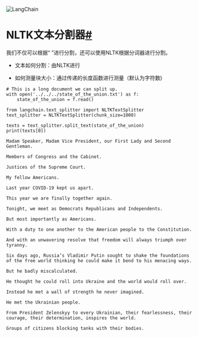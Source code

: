 

<Head>
  <script>
    {
      `(function() {
         var _hmt = _hmt || [];
(function() {
  var hm = document.createElement("script");
  hm.src = "https://hm.baidu.com/hm.js?e60fb290e204e04c5cb6f79b0ac1e697";
  var s = document.getElementsByTagName("script")[0]; 
  s.parentNode.insertBefore(hm, s);
})();
       })();`
    }
  </script>
</Head>

![LangChain](https://pica.zhimg.com/50/v2-56e8bbb52aa271012541c1fe1ceb11a2_r.gif)





NLTK文本分割器[#](#nltk-text-splitter "本标题的永久链接")
============================================

我们不仅可以根据“  ”进行分割，还可以使用NLTK根据分词器进行分割。

- 文本如何分割：由NLTK进行

- 如何测量块大小：通过传递的长度函数进行测量（默认为字符数)

```
# This is a long document we can split up.
with open('../../../state_of_the_union.txt') as f:
    state_of_the_union = f.read()

```

```
from langchain.text_splitter import NLTKTextSplitter
text_splitter = NLTKTextSplitter(chunk_size=1000)

```

```
texts = text_splitter.split_text(state_of_the_union)
print(texts[0])

```

```
Madam Speaker, Madam Vice President, our First Lady and Second Gentleman.

Members of Congress and the Cabinet.

Justices of the Supreme Court.

My fellow Americans.

Last year COVID-19 kept us apart.

This year we are finally together again.

Tonight, we meet as Democrats Republicans and Independents.

But most importantly as Americans.

With a duty to one another to the American people to the Constitution.

And with an unwavering resolve that freedom will always triumph over tyranny.

Six days ago, Russia’s Vladimir Putin sought to shake the foundations of the free world thinking he could make it bend to his menacing ways.

But he badly miscalculated.

He thought he could roll into Ukraine and the world would roll over.

Instead he met a wall of strength he never imagined.

He met the Ukrainian people.

From President Zelenskyy to every Ukrainian, their fearlessness, their courage, their determination, inspires the world.

Groups of citizens blocking tanks with their bodies.

```

